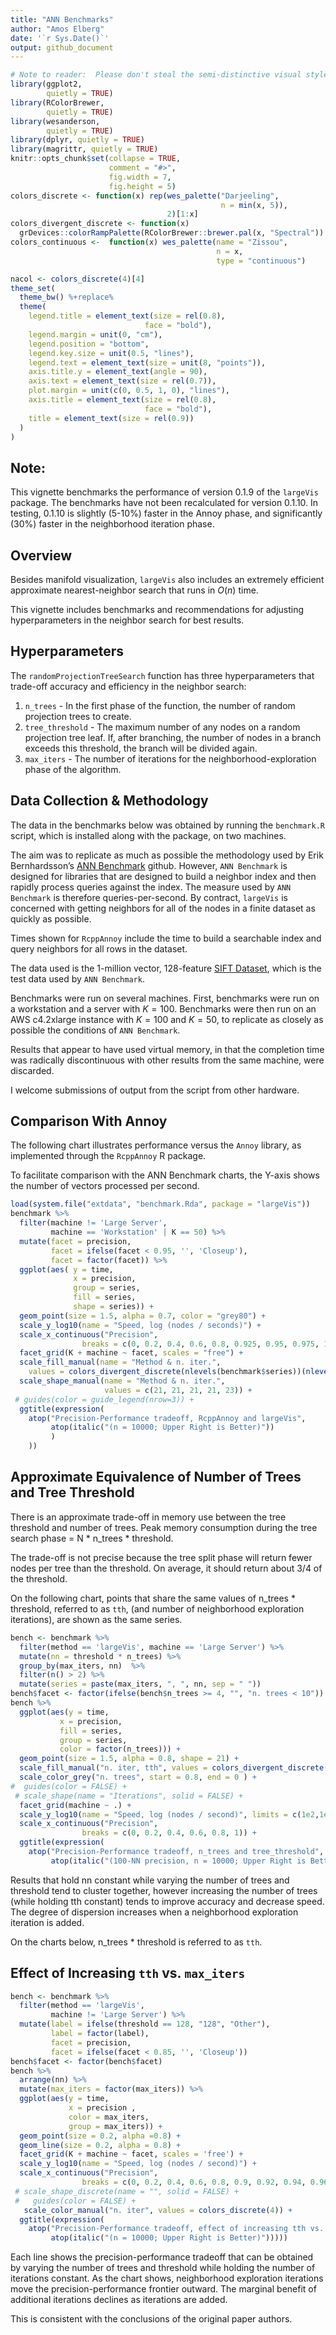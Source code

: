 ```yaml
---
title: "ANN Benchmarks"
author: "Amos Elberg"
date: '`r Sys.Date()`'
output: github_document
---
```


```r
# Note to reader:  Please don't steal the semi-distinctive visual style I spent several minutes creating for myself.
library(ggplot2, 
        quietly = TRUE)
library(RColorBrewer, 
        quietly = TRUE)
library(wesanderson, 
        quietly = TRUE)
library(dplyr, quietly = TRUE)
library(magrittr, quietly = TRUE)
knitr::opts_chunk$set(collapse = TRUE, 
                      comment = "#>",
                      fig.width = 7, 
                      fig.height = 5)
colors_discrete <- function(x) rep(wes_palette("Darjeeling", 
                                               n = min(x, 5)), 
                                   2)[1:x]
colors_divergent_discrete <- function(x) 
  grDevices::colorRampPalette(RColorBrewer::brewer.pal(x, "Spectral"))
colors_continuous <-  function(x) wes_palette(name = "Zissou",
                                              n = x, 
                                              type = "continuous")

nacol <- colors_discrete(4)[4]
theme_set(
  theme_bw() %+replace%
  theme(
    legend.title = element_text(size = rel(0.8),
                              face = "bold"),
    legend.margin = unit(0, "cm"),
    legend.position = "bottom",
    legend.key.size = unit(0.5, "lines"),
    legend.text = element_text(size = unit(8, "points")), 
    axis.title.y = element_text(angle = 90),
    axis.text = element_text(size = rel(0.7)),
    plot.margin = unit(c(0, 0.5, 1, 0), "lines"), 
    axis.title = element_text(size = rel(0.8),
                              face = "bold"),
    title = element_text(size = rel(0.9))
  ) 
)
```

## Note:

This vignette benchmarks the performance of version 0.1.9 of the `largeVis` package.  The benchmarks have not been recalculated for version 0.1.10.  In testing, 0.1.10 is slightly (5-10%) faster in the Annoy phase, and significantly (30%) faster in the neighborhood iteration phase. 

## Overview

Besides manifold visualization, `largeVis` also includes an extremely efficient approximate nearest-neighbor search that runs in $O(n)$ time. 

This vignette includes benchmarks and recommendations for adjusting hyperparameters in the neighbor search for best results. 

## Hyperparameters

The `randomProjectionTreeSearch` function has three hyperparameters that trade-off accuracy and efficiency in the neighbor search:

1.  `n_trees` - In the first phase of the function, the number of random projection trees to create.
2.  `tree_threshold` - The maximum number of any nodes on a random projection tree leaf. If, after branching, the number of nodes in a branch exceeds this threshold, the branch will be divided again. 
3.  `max_iters` - The number of iterations for the neighborhood-exploration phase of the algorithm.

## Data Collection \& Methodology

The data in the benchmarks below was obtained by running the `benchmark.R` script, which is installed along with the package, on two machines.  

The aim was to replicate as much as possible the methodology used by Erik Bernhardsson's [ANN Benchmark](https://github.com/erikbern/ann-benchmarks) github.  However, `ANN Benchmark` is designed for libraries that are designed to build a neighbor index and then rapidly process queries against the index. The measure used by `ANN Benchmark` is therefore queries-per-second.  By contract, `largeVis` is concerned with getting neighbors for all of the nodes in a finite dataset as quickly as possible. 

Times shown for `RcppAnnoy` include the time to build a searchable index and query neighbors for all rows in the dataset.

The data used is the 1-million vector, 128-feature [SIFT Dataset](http://corpus-texmex.irisa.fr/), which is the test data used by `ANN Benchmark`. 

Benchmarks were run on several machines. First, benchmarks were run on a workstation and a server with $K = 100$.  Benchmarks were then run on an AWS c4.2xlarge instance with $K = 100$ and $K = 50$, to replicate as closely as possible the conditions of `ANN Benchmark`.

Results that appear to have used virtual memory, in that the completion time was radically discontinuous with other results from the same machine, were discarded. 

I welcome submissions of output from the script from other hardware. 

## Comparison With Annoy

The following chart illustrates performance versus the `Annoy` library, as implemented through the `RcppAnnoy` R package.

To facilitate comparison with the ANN Benchmark charts, the Y-axis shows the number of vectors processed per second. 

```r
load(system.file("extdata", "benchmark.Rda", package = "largeVis"))
benchmark %>% 
  filter(machine != 'Large Server',
         machine == 'Workstation' | K == 50) %>%
  mutate(facet = precision, 
         facet = ifelse(facet < 0.95, '', 'Closeup'), 
         facet = factor(facet)) %>%
  ggplot(aes( y = time, 
              x = precision, 
              group = series, 
              fill = series, 
              shape = series)) +
  geom_point(size = 1.5, alpha = 0.7, color = "grey80") + 
  scale_y_log10(name = "Speed, log (nodes / seconds)") + 
  scale_x_continuous("Precision", 
                breaks = c(0, 0.2, 0.4, 0.6, 0.8, 0.925, 0.95, 0.975, 1.0)) +
  facet_grid(K + machine ~ facet, scales = "free") +
  scale_fill_manual(name = "Method & n. iter.", 
    values = colors_divergent_discrete(nlevels(benchmark$series))(nlevels(benchmark$series))) +
  scale_shape_manual(name = "Method & n. iter.", 
                     values = c(21, 21, 21, 21, 23)) +
 # guides(color = guide_legend(nrow=3)) +
  ggtitle(expression(
    atop("Precision-Performance tradeoff, RcppAnnoy and largeVis",
         atop(italic("(n = 10000; Upper Right is Better)"))
         )
    ))
```


## Approximate Equivalence of Number of Trees and Tree Threshold

There is an approximate trade-off in memory use between the tree threshold and number of trees.  Peak memory consumption during the tree search phase = N * n_trees * threshold.

The trade-off is not precise because the tree split phase will return fewer nodes per tree than the threshold. On average, it should return about 3/4 of the threshold.

On the following chart, points that share the same values of n_trees * threshold, referred to as `tth`, (and number of neighborhood exploration iterations), are shown as the same series.  

```r
bench <- benchmark %>%
  filter(method == 'largeVis', machine == 'Large Server') %>%
  mutate(nn = threshold * n_trees) %>% 
  group_by(max_iters, nn)  %>% 
  filter(n() > 2) %>% 
  mutate(series = paste(max_iters, ", ", nn, sep = " "))
bench$facet <- factor(ifelse(bench$n_trees >= 4, "", "n. trees < 10"))
bench %>%
  ggplot(aes(y = time, 
           x = precision, 
           fill = series, 
           group = series,
           color = factor(n_trees))) + 
  geom_point(size = 1.5, alpha = 0.8, shape = 21) +
  scale_fill_manual("n. iter, tth", values = colors_divergent_discrete(6)(6)) +
  scale_color_grey("n. trees", start = 0.8, end = 0 ) +
#  guides(color = FALSE) +
 # scale_shape(name = "Iterations", solid = FALSE) +
  facet_grid(machine ~ .) +
  scale_y_log10(name = "Speed, log (nodes / second)", limits = c(1e2,1e5)) + 
  scale_x_continuous("Precision", 
                breaks = c(0, 0.2, 0.4, 0.6, 0.8, 1)) +  
  ggtitle(expression(
    atop("Precision-Performance tradeoff, n_trees and tree_threshold",
         atop(italic("(100-NN precision, n = 10000; Upper Right is Better)")))))
```

Results that hold nn constant while varying the number of trees and threshold tend to cluster together, however increasing the number of trees (while holding tth constant) tends to improve accuracy and decrease speed.  The degree of dispersion increases when a neighborhood exploration iteration is added. 

On the charts below, n_trees * threshold is referred to as `tth`.

## Effect of Increasing `tth` vs. `max_iters`


```r
bench <- benchmark %>%
  filter(method == 'largeVis',
         machine != 'Large Server') %>%
  mutate(label = ifelse(threshold == 128, "128", "Other"), 
         label = factor(label), 
         facet = precision, 
         facet = ifelse(facet < 0.85, '', 'Closeup'))
bench$facet <- factor(bench$facet)
bench %>% 
  arrange(nn) %>%
  mutate(max_iters = factor(max_iters)) %>%
  ggplot(aes(y = time, 
             x = precision , 
             color = max_iters, 
             group = max_iters)) + 
  geom_point(size = 0.2, alpha =0.8) +
  geom_line(size = 0.2, alpha = 0.8) +
  facet_grid(K + machine ~ facet, scales = 'free') +
  scale_y_log10(name = "Speed, log (nodes / second)") + 
  scale_x_continuous("Precision", 
                breaks = c(0, 0.2, 0.4, 0.6, 0.8, 0.9, 0.92, 0.94, 0.96, 0.98, 1.0)) +
 # scale_shape_discrete(name = "", solid = FALSE) + 
 #   guides(color = FALSE) +
   scale_color_manual("n. iter", values = colors_discrete(4)) +    
  ggtitle(expression(
    atop("Precision-Performance tradeoff, effect of increasing tth vs. max_iters",
         atop(italic("(n = 10000; Upper Right is Better)")))))
```

Each line shows the precision-performance tradeoff that can be obtained by varying the number of trees and threshold while holding the number of iterations constant. As the chart shows, neighborhood exploration iterations move the precision-performance frontier outward. The marginal benefit of additional iterations declines as iterations are added.  

This is consistent with the conclusions of the original paper authors. 

